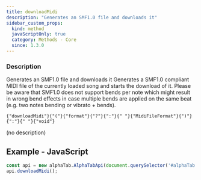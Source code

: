 ```yaml
---
title: downloadMidi
description: "Generates an SMF1.0 file and downloads it"
sidebar_custom_props:
  kind: method
  javaScriptOnly: true
  category: Methods - Core
  since: 1.3.0
---
```



<SinceBadge since="1.3.0" />

### Description
Generates an SMF1.0 file and downloads it Generates a SMF1.0 compliant MIDI file of the currently loaded song and starts the download of it.
Please be aware that SMF1.0 does not support bends per note which might result in wrong bend effects
in case multiple bends are applied on the same beat (e.g. two notes bending or vibrato + bends).

<div className="codeBlockContainer"><div className="codeBlockContent"><pre className="codeBlock"><code className="codeBlockLines" style={{"color":"#393A34","backgroundColor":"#f6f8fa"}}><span style={{"color":"#36acaa"}}>{"downloadMidi"}</span><span style={{"color":"#393A34"}}>{"("}</span><span style={{"color":"#36acaa"}}>{"format"}</span><span style={{"color":"#393A34"}}>{"?"}</span><span style={{"color":"#393A34"}}>{":"}</span><span style={{"color":"#393A34","backgroundColor":"#f6f8fa"}}>{" "}</span><Link style={{"color":"#36acaa"}} to={"/docs/reference/types/midi/midifileformat"}>{"MidiFileFormat"}</Link><span style={{"color":"#393A34"}}>{")"}</span><span style={{"color":"#393A34"}}>{":"}</span><span style={{"color":"#393A34","backgroundColor":"#f6f8fa"}}>{" "}</span><span style={{"color":"#36acaa"}}>{"void"}</span></code></pre></div></div>


<ParameterTable>
    <ParameterRow platform="all" name="format">
        (no description)
    </ParameterRow>
</ParameterTable>


## Example - JavaScript

```js
const api = new alphaTab.AlphaTabApi(document.querySelector('#alphaTab'));
api.downloadMidi();
```
